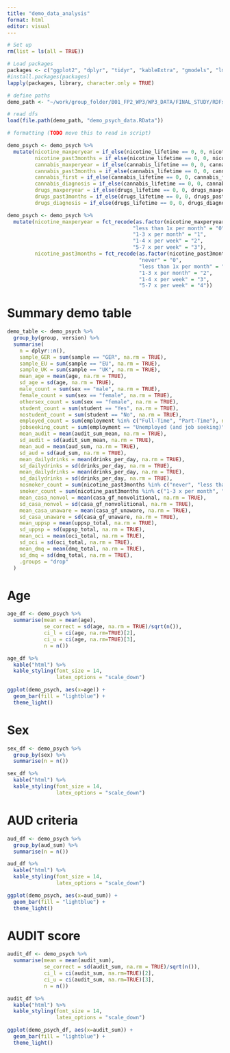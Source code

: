 ```yaml
---
title: "demo_data_analysis"
format: html
editor: visual
---
```


```r
# Set up
rm(list = ls(all = TRUE))

# Load packages
packages <- c("ggplot2", "dplyr", "tidyr", "kableExtra", "gmodels", "lme4", "sjPlot")
#install.packages(packages)
lapply(packages, library, character.only = TRUE)

# define paths
demo_path <- "~/work/group_folder/B01_FP2_WP3/WP3_DATA/FINAL_STUDY/RDFs"

# read dfs
load(file.path(demo_path, "demo_psych_data.RData"))
```

```r
# formatting (TODO move this to read in script)

demo_psych <- demo_psych %>%
  mutate(nicotine_maxperyear = if_else(nicotine_lifetime == 0, 0, nicotine_maxperyear),
         nicotine_past3months = if_else(nicotine_lifetime == 0, 0, nicotine_past3months),
         cannabis_maxperyear = if_else(cannabis_lifetime == 0, 0, cannabis_maxperyear),
         cannabis_past3months = if_else(cannabis_lifetime == 0, 0, cannabis_past3months),
         cannabis_first = if_else(cannabis_lifetime == 0, 0, cannabis_first),
         cannabis_diagnosis = if_else(cannabis_lifetime == 0, 0, cannabis_diagnosis),
         drugs_maxperyear = if_else(drugs_lifetime == 0, 0, drugs_maxperyear),
         drugs_past3months = if_else(drugs_lifetime == 0, 0, drugs_past3months),
         drugs_diagnosis = if_else(drugs_lifetime == 0, 0, drugs_diagnosis))

demo_psych <- demo_psych %>%
  mutate(nicotine_maxperyear = fct_recode(as.factor(nicotine_maxperyear), 
                                         "less than 1x per month" = "0",
                                         "1-3 x per month" = "1",
                                         "1-4 x per week" = "2",
                                         "5-7 x per week" = "3"),
         nicotine_past3months = fct_recode(as.factor(nicotine_past3months),
                                           "never" = "0",
                                           "less than 1x per month" = "1",
                                           "1-3 x per month" = "2",
                                           "1-4 x per week" = "3",
                                           "5-7 x per week" = "4"))
```


# Summary demo table

```r
demo_table <- demo_psych %>%
  group_by(group, version) %>%
  summarise(
    n = dplyr::n(),
    sample_GER = sum(sample == "GER", na.rm = TRUE),
    sample_EU = sum(sample == "EU", na.rm = TRUE),
    sample_UK = sum(sample == "UK", na.rm = TRUE),
    mean_age = mean(age, na.rm = TRUE),
    sd_age = sd(age, na.rm = TRUE),
    male_count = sum(sex == "male", na.rm = TRUE),
    female_count = sum(sex == "female", na.rm = TRUE),
    othersex_count = sum(sex == "female", na.rm = TRUE),
    student_count = sum(student == "Yes", na.rm = TRUE),
    nostudent_count = sum(student == "No", na.rm = TRUE),
    employed_count = sum(employment %in% c("Full-Time", "Part-Time"), na.rm = TRUE),
    jobseeking_count = sum(employment == "Unemployed (and job seeking)", na.rm = TRUE),
    mean_audit = mean(audit_sum_mean, na.rm = TRUE),
    sd_audit = sd(audit_sum_mean, na.rm = TRUE),
    mean_aud = mean(aud_sum, na.rm = TRUE),
    sd_aud = sd(aud_sum, na.rm = TRUE),
    mean_dailydrinks = mean(drinks_per_day, na.rm = TRUE),
    sd_dailydrinks = sd(drinks_per_day, na.rm = TRUE),
    mean_dailydrinks = mean(drinks_per_day, na.rm = TRUE),
    sd_dailydrinks = sd(drinks_per_day, na.rm = TRUE),
    nosmoker_count = sum(nicotine_past3months %in% c("never", "less than 1x per month"), na.rm = TRUE),
    smoker_count = sum(nicotine_past3months %in% c("1-3 x per month", "1-4 x per week", "5-7 x per week"), na.rm = TRUE),
    mean_casa_nonvol = mean(casa_gf_nonvolitional, na.rm = TRUE),
    sd_casa_nonvol = sd(casa_gf_nonvolitional, na.rm = TRUE),
    mean_casa_unaware = mean(casa_gf_unaware, na.rm = TRUE),
    sd_casa_unaware = sd(casa_gf_unaware, na.rm = TRUE),
    mean_uppsp = mean(uppsp_total, na.rm = TRUE),
    sd_uppsp = sd(uppsp_total, na.rm = TRUE),
    mean_oci = mean(oci_total, na.rm = TRUE),
    sd_oci = sd(oci_total, na.rm = TRUE),
    mean_dmq = mean(dmq_total, na.rm = TRUE),
    sd_dmq = sd(dmq_total, na.rm = TRUE),
    .groups = "drop"
  ) 
```

# Age

```r
age_df <- demo_psych %>%
  summarise(mean = mean(age),
            se_correct = sd(age, na.rm = TRUE)/sqrt(n()),
            ci_l = ci(age, na.rm=TRUE)[2],
            ci_u = ci(age, na.rm=TRUE)[3],
            n = n())

age_df %>%
  kable("html") %>%
  kable_styling(font_size = 14,
                latex_options = "scale_down")
```

```r
ggplot(demo_psych, aes(x=age)) +
  geom_bar(fill = "lightblue") +
  theme_light()
```

# Sex

```r
sex_df <- demo_psych %>%
  group_by(sex) %>%
  summarise(n = n())

sex_df %>%
  kable("html") %>%
  kable_styling(font_size = 14,
                latex_options = "scale_down")
```

# AUD criteria

```r
aud_df <- demo_psych %>%
  group_by(aud_sum) %>%
  summarise(n = n())

aud_df %>%
  kable("html") %>%
  kable_styling(font_size = 14,
                latex_options = "scale_down")
```

```r
ggplot(demo_psych, aes(x=aud_sum)) +
  geom_bar(fill = "lightblue") +
  theme_light()
```

# AUDIT score

```r
audit_df <- demo_psych %>%
  summarise(mean = mean(audit_sum),
            se_correct = sd(audit_sum, na.rm = TRUE)/sqrt(n()),
            ci_l = ci(audit_sum, na.rm=TRUE)[2],
            ci_u = ci(audit_sum, na.rm=TRUE)[3],
            n = n())

audit_df %>%
  kable("html") %>%
  kable_styling(font_size = 14,
                latex_options = "scale_down")
```

```r
ggplot(demo_psych_df, aes(x=audit_sum)) +
  geom_bar(fill = "lightblue") +
  theme_light()
```
